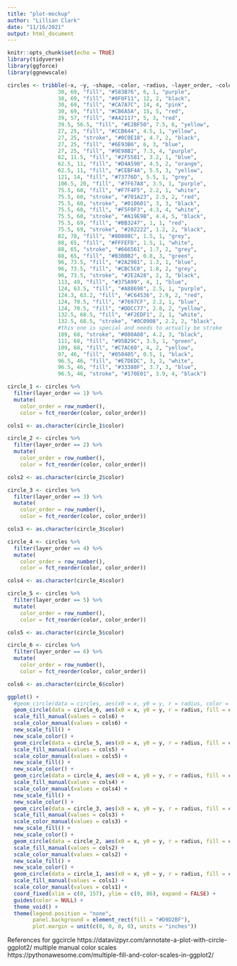 ```yaml
---
title: "plot-mockup"
author: "Lillian Clark"
date: "11/16/2021"
output: html_document
---
```


```r
knitr::opts_chunk$set(echo = TRUE)
library(tidyverse)
library(ggforce)
library(ggnewscale)
```

```r
circles <- tribble(~x, ~y, ~shape, ~color, ~radius, ~layer_order, ~color_category,
                30, 69, "fill", "#583B76", 6, 1, "purple",
                30, 69, "fill", "#0F0F11", 12, 2, "black",
                30, 69, "fill", "#CA7A7C", 14, 4, "pink",
                30, 69, "fill", "#CB6A5A", 15, 5, "red",
                39, 57, "fill", "#A42117", 5, 3, "red",
                39.5, 56.5, "fill", "#E2BF50", 7.5, 6, "yellow",
                27, 25, "fill", "#CCB644", 4.5, 1, "yellow",
                27, 25, "stroke", "#0C0E18", 4.7, 2, "black",
                27, 25, "fill", "#6E93B6", 6, 3, "blue",
                27, 25, "fill", "#9E98B2", 7.3, 4, "purple",
                62, 11.5, "fill", "#2F5581", 3.2, 1, "blue",
                62.5, 11, "fill", "#D4A590", 4.5, 2, "orange",
                62.5, 11, "fill", "#CEBF4A", 5.5, 3, "yellow",
                121, 14, "fill", "#73776D", 5.5, 1, "grey",
                106.5, 20, "fill", "#7F67A8", 3.5, 1, "purple",
                75.5, 60, "fill", "#F7F4F5", 2.2, 1, "white",
                75.5, 60, "stroke", "#701A23", 2.5, 2, "red",
                75.5, 60, "stroke", "#010601", 3, 3, "black",
                75.5, 60, "fill", "#F5F0F3", 4.3, 4, "white",
                75.5, 60, "stroke", "#A19E9B", 4.4, 5, "black",
                75.5, 69, "fill", "#BB3247", 1, 1, "red",
                75.5, 69, "stroke", "#202222", 1.2, 2, "black",
                82, 78, "fill", "#80808C", 1.5, 1, "grey",
                88, 65, "fill", "#FFFEFD", 1.5, 1, "white",
                88, 65, "stroke", "#666561", 1.7, 2, "grey",
                88, 65, "fill", "#B3BBB2", 0.8, 3, "green",
                96, 73.5, "fill", "#2A2981", 1.3, 1, "blue",
                96, 73.5, "fill", "#CBC5C0", 1.8, 2, "grey",
                96, 73.5, "stroke", "#2E2A28", 2, 3, "black",
                113, 49, "fill", "#375A99", 4, 1, "blue",
                124, 63.5, "fill", "#A88698", 2.5, 1, "purple",
                124.3, 63.2, "fill", "#C64536", 2.9, 2, "red",
                124, 70.5, "fill", "#7697CF", 2.2, 1, "blue",
                124, 70.5, "fill", "#DDCC77", 2.8, 2, "yellow",
                132.5, 68.5, "fill", "#F2EDF1", 2, 1, "white",
                132.5, 68.5, "stroke", "#0C0908", 2.2, 2, "black",
                #this one is special and needs to actually be stroke
                109, 68, "stroke", "#080A08", 4.2, 3, "black",
                111, 68, "fill", "#95B29C", 3.5, 1, "green",
                109, 68, "fill", "#C7AC60", 4, 2, "yellow",
                97, 46, "fill", "#050405", 0.5, 1, "black",
                96.5, 46, "fill", "#E7DEDC", 3, 2, "white",
                96.5, 46, "fill", "#33388F", 3.7, 3, "blue",
                96.5, 46, "stroke", "#170E01", 3.9, 4, "black")

circle_1 <- circles %>%
  filter(layer_order == 1) %>%
  mutate(
    color_order = row_number(),
    color = fct_reorder(color, color_order))

cols1 <- as.character(circle_1$color)

circle_2 <- circles %>%
  filter(layer_order == 2) %>%
  mutate(
    color_order = row_number(),
    color = fct_reorder(color, color_order))

cols2 <- as.character(circle_2$color)

circle_3 <- circles %>%
  filter(layer_order == 3) %>%
  mutate(
    color_order = row_number(),
    color = fct_reorder(color, color_order))

cols3 <- as.character(circle_3$color)

circle_4 <- circles %>%
  filter(layer_order == 4) %>%
  mutate(
    color_order = row_number(),
    color = fct_reorder(color, color_order))

cols4 <- as.character(circle_4$color)

circle_5 <- circles %>%
  filter(layer_order == 5) %>%
  mutate(
    color_order = row_number(),
    color = fct_reorder(color, color_order))

cols5 <- as.character(circle_5$color)

circle_6 <- circles %>%
  filter(layer_order == 6) %>%
  mutate(
    color_order = row_number(),
    color = fct_reorder(color, color_order))

cols6 <- as.character(circle_6$color)

ggplot() +
  #geom_circle(data = circles, aes(x0 = x, y0 = y, r = radius, color = color)) +
  geom_circle(data = circle_6, aes(x0 = x, y0 = y, r = radius, fill = color, color = color)) +
  scale_fill_manual(values = cols6) +
  scale_color_manual(values = cols6) +
  new_scale_fill() +
  new_scale_color() +
  geom_circle(data = circle_5, aes(x0 = x, y0 = y, r = radius, fill = color, color = color)) +
  scale_fill_manual(values = cols5) +
  scale_color_manual(values = cols5) +
  new_scale_fill() +
  new_scale_color() +
  geom_circle(data = circle_4, aes(x0 = x, y0 = y, r = radius, fill = color, color = color)) +
  scale_fill_manual(values = cols4) +
  scale_color_manual(values = cols4) +
  new_scale_fill() +
  new_scale_color() +
  geom_circle(data = circle_3, aes(x0 = x, y0 = y, r = radius, fill = color, color = color)) +
  scale_fill_manual(values = cols3) +
  scale_color_manual(values = cols3) +
  new_scale_fill() +
  new_scale_color() +
  geom_circle(data = circle_2, aes(x0 = x, y0 = y, r = radius, fill = color, color = color)) +
  scale_fill_manual(values = cols2) +
  scale_color_manual(values = cols2) +
  new_scale_fill() +
  new_scale_color() +
  geom_circle(data = circle_1, aes(x0 = x, y0 = y, r = radius, fill = color, color = color)) +
  scale_fill_manual(values = cols1) +
  scale_color_manual(values = cols1) +
  coord_fixed(xlim = c(0, 157), ylim = c(0, 86), expand = FALSE) +
  guides(color = NULL) +
  theme_void() +
  theme(legend.position = "none",
        panel.background = element_rect(fill = "#D9D2BF"),
        plot.margin = unit(c(0, 0, 0, 0), units = "inches"))
```

References
for ggcircle
https://datavizpyr.com/annotate-a-plot-with-circle-ggplot2/
multiple manual color scales
https://pythonawesome.com/multiple-fill-and-color-scales-in-ggplot2/
